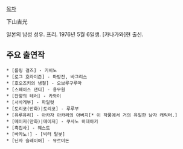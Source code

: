 [[목차]]

下山吉光

일본의 남성 성우. 프리. 1976년 5월 6일생. [카나가와]현 출신.

== 주요 출연작 ==
 * [롤링 걸즈] - 키비노
 * [로그 호라이즌] - 마방진, 바그리스
 * [호오즈키의 냉철] - 오보루구루마
 * [스페이스 댄디] - 용무원
 * [잔향의 테러] - 카와이
 * [서바게부] - 파일럿
 * [토리코(만화)|토리코] - 루루부
 * [유루유리] - 아카자 아카리의 아버지[* 이 작품에서 거의 유일한 남자 캐릭터.]
 * [메이저(만화)|메이저] - 쿠사노 히데아키
 * [흑집사] - 웨스트
 * [바카노!] - [빅터 탈봇]
 * [닌자 슬레이어] - 뮤르미돈
